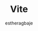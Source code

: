 ---
title: Vite
description: A guide for installing Chakra UI with vitejs projects
tags: ['vite']
author: estheragbaje
---